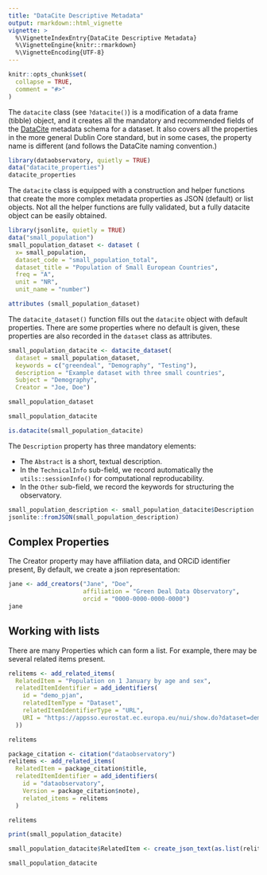 ```yaml
---
title: "DataCite Descriptive Metadata"
output: rmarkdown::html_vignette
vignette: >
  %\VignetteIndexEntry{DataCite Descriptive Metadata}
  %\VignetteEngine{knitr::rmarkdown}
  %\VignetteEncoding{UTF-8}
---
```


```r
knitr::opts_chunk$set(
  collapse = TRUE,
  comment = "#>"
)
```

The `datacite` class (see `?datacite()`) is a modification of a data frame (tibble) object, and it creates all the mandatory and recommended fields of the [DataCite](https://support.datacite.org/docs/datacite-metadata-schema-v44-properties-overview) metadata schema for a dataset.  It also covers all the properties in the more general Dublin Core standard, but in some cases, the property name is different (and follows the DataCite naming convention.)  

```r
library(dataobservatory, quietly = TRUE)
data("datacite_properties")
datacite_properties
```
The `datacite` class is equipped with a construction and helper functions that create the more complex metadata properties as JSON (default) or list objects. Not all the helper functions are fully validated, but a fully datacite object can be easily obtained. 

```r
library(jsonlite, quietly = TRUE)
data("small_population")
small_population_dataset <- dataset (
  x= small_population,
  dataset_code = "small_population_total",
  dataset_title = "Population of Small European Countries",
  freq = "A",
  unit = "NR",
  unit_name = "number")

attributes (small_population_dataset)
```

The `datacite_dataset()` function fills out the `datacite` object with default properties. There are some properties where no default is given, these properties are also recorded in the `dataset` class as attributes.

```r
small_population_datacite <- datacite_dataset(
  dataset = small_population_dataset,
  keywords = c("greendeal", "Demography", "Testing"),
  description = "Example dataset with three small countries",
  Subject = "Demography",
  Creator = "Joe, Doe")
```

```r
small_population_dataset
```

```r
small_population_datacite
```
```r
is.datacite(small_population_datacite)
```

The `Description` property has three mandatory elements:

- The `Abstract` is a short, textual description.
- In the `TechnicalInfo` sub-field, we record automatically the `utils::sessionInfo()` for computational reproducability.
- In the `Other` sub-field, we record the keywords for structuring the observatory.

```r
small_population_description <- small_population_datacite$Description
jsonlite::fromJSON(small_population_description)
```
## Complex Properties

The Creator property may have affiliation data, and ORCiD identifier present, By default, we create a json representation:

```r
jane <- add_creators("Jane", "Doe", 
                     affiliation = "Green Deal Data Observatory", 
                     orcid = "0000-0000-0000-0000")
jane
```


## Working with lists

There are many Properties which can form a list.  For example, there may be several related items present.

```r
relitems <- add_related_items(
  RelatedItem = "Population on 1 January by age and sex", 
  relatedItemIdentifier = add_identifiers(
    id = "demo_pjan", 
    relatedItemType = "Dataset",
    relatedItemIdentifierType = "URL",
    URI = "https://appsso.eurostat.ec.europa.eu/nui/show.do?dataset=demo_pjan/"
  ))

relitems
```
```r
package_citation <- citation("dataobservatory")
relitems <- add_related_items(
  RelatedItem = package_citation$title, 
  relatedItemIdentifier = add_identifiers(
    id = "dataobservatory", 
    Version = package_citation$note),
    related_items = relitems
  )

relitems
```






```r
print(small_population_datacite)
```

```r
small_population_datacite$RelatedItem <- create_json_text(as.list(relitems))
```


```r
small_population_datacite
```


